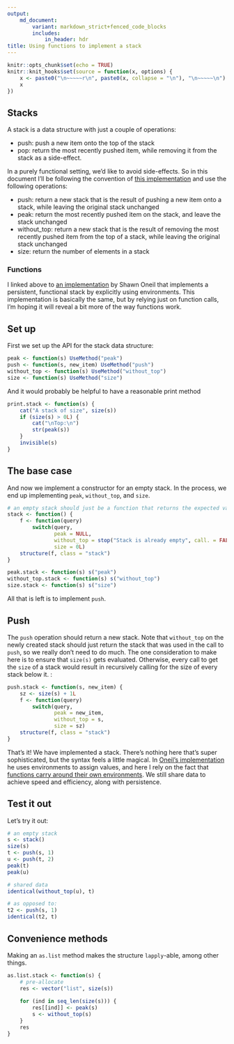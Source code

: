 ```yaml
---
output: 
    md_document:
        variant: markdown_strict+fenced_code_blocks
        includes:
            in_header: hdr
title: Using functions to implement a stack
---
```

```r
knitr::opts_chunk$set(echo = TRUE)
knitr::knit_hooks$set(source = function(x, options) {
    x <- paste0("\n~~~~~r\n", paste0(x, collapse = "\n"), "\n~~~~~\n")
    x
})
```

## Stacks
A stack is a data structure with just a couple of operations: 

- push: push a new item onto the top of the stack
- pop: return the most recently pushed item, while removing it from the stack as a side-effect.

In a purely functional setting, we'd like to avoid side-effects. So in this document I'll be following the convention of [this implementation](https://github.com/oneilsh/rstackdeque) and use the following operations: 

- push: return a new stack that is the result of pushing a new item onto a stack, while leaving the original stack unchanged
- peak: return the most recently pushed item on the stack, and leave the stack unchanged
- without_top: return a new stack that is the result of removing the most recently pushed item from the top of a stack, while leaving the original stack unchanged
- size: return the number of elements in a stack

### Functions

I linked above to [an implementation](https://github.com/oneilsh/rstackdeque) by Shawn Oneil that implements a persistent, functional stack by explicitly using environments. This implementation is basically the same, but by relying just on function calls, I'm hoping it will reveal a bit more of the way functions work. 

## Set up

First we set up the API for the stack data structure:

```r
peak <- function(s) UseMethod("peak")
push <- function(s, new_item) UseMethod("push")
without_top <- function(s) UseMethod("without_top")
size <- function(s) UseMethod("size")
```

And it would probably be helpful to have a reasonable print method

```r
print.stack <- function(s) {
    cat("A stack of size", size(s))
    if (size(s) > 0L) {
        cat("\nTop:\n") 
        str(peak(s))
    }
    invisible(s)
}
```

## The base case

And now we implement a constructor for an empty stack. In the process, we end up implementing `peak`, `without_top`, and `size`. 

```r
# an empty stack should just be a function that returns the expected values
stack <- function() {
    f <- function(query) 
        switch(query, 
               peak = NULL,
               without_top = stop("Stack is already empty", call. = FALSE),
               size = 0L)
    structure(f, class = "stack")
}

peak.stack <- function(s) s("peak")
without_top.stack <- function(s) s("without_top")
size.stack <- function(s) s("size")
```

All that is left is to implement `push`.

## Push

The `push` operation should return a new stack. Note that `without_top` on the newly created stack should just return the stack that was used in the call to `push`, so we really don't need to do much. The one consideration to make here is to ensure that `size(s)` gets evaluated. Otherwise, every call to get the `size` of a stack would result in recursively calling for the size of every stack below it. :

```r
push.stack <- function(s, new_item) {
    sz <- size(s) + 1L
    f <- function(query) 
        switch(query,
               peak = new_item,
               without_top = s,
               size = sz)
    structure(f, class = "stack")
}
```

That's it! We have implemented a stack. There's nothing here that's super sophisticated, but the syntax feels a little magical. In [Oneil's implementation](https://github.com/oneilsh/rstackdeque) he uses environments to assign values, and here I rely on the fact that [functions carry around their own environments](http://adv-r.had.co.nz/Functions.html#function-components). We still share data to achieve speed and efficiency, along with persistence.

## Test it out

Let's try it out:

```r
# an empty stack
s <- stack()
size(s)
t <- push(s, 1)
u <- push(t, 2)
peak(t)
peak(u)

# shared data
identical(without_top(u), t)

# as opposed to:
t2 <- push(s, 1)
identical(t2, t)
```

## Convenience methods

Making an `as.list` method makes the structure `lapply`-able, among other things. 

```r
as.list.stack <- function(s) {
    # pre-allocate
    res <- vector("list", size(s))
    
    for (ind in seq_len(size(s))) {
        res[[ind]] <- peak(s)
        s <- without_top(s)
    }
    res
}
```

